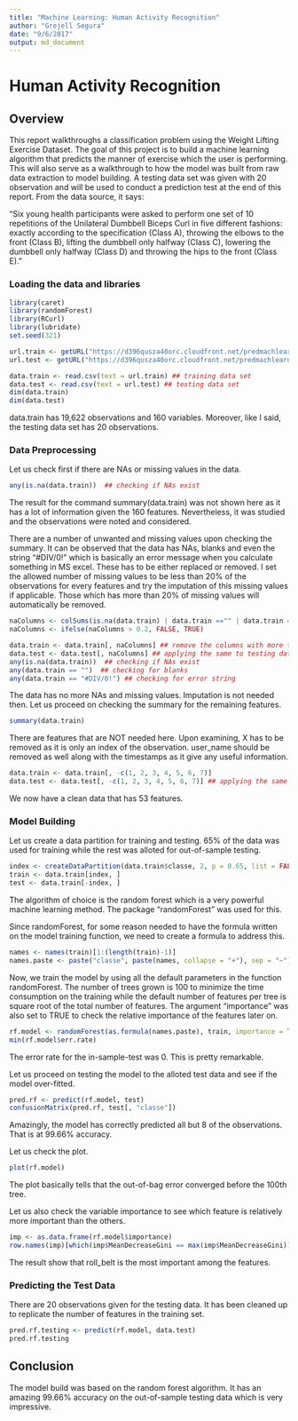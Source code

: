 ```yaml
---
title: "Machine Learning: Human Activity Recognition"
author: "Grejell Segura"
date: "9/6/2017"
output: md_document
---
```


# Human Activity Recognition

## Overview

This report walkthroughs a classification problem using the Weight Lifting Exercise Dataset. The goal of this project is to build a machine learning algorithm that predicts the manner of exercise which the user is performing. This will also serve as a walkthrough to how the model was built from raw data extraction to model building. A testing data set was given with 20 observation and will be used to conduct a prediction test at the end of this report. From the data source, it says:

"Six young health participants were asked to perform one set of 10 repetitions of the Unilateral Dumbbell Biceps Curl in five different fashions: exactly according to the specification (Class A), throwing the elbows to the front (Class B), lifting the dumbbell only halfway (Class C), lowering the dumbbell only halfway (Class D) and throwing the hips to the front (Class E)."

### Loading the data and libraries

```r

library(caret)
library(randomForest)
library(RCurl)
library(lubridate)
set.seed(321)

url.train <- getURL("https://d396qusza40orc.cloudfront.net/predmachlearn/pml-training.csv")
url.test <- getURL("https://d396qusza40orc.cloudfront.net/predmachlearn/pml-testing.csv")

data.train <- read.csv(text = url.train) ## training data set
data.test <- read.csv(text = url.test) ## testing data set
dim(data.train)
dim(data.test)
```
  
data.train has 19,622 observations and 160 variables. Moreover, like I said, the testing data set has 20 observations.

### Data Preprocessing

Let us check first if there are NAs or missing values in the data.
```r
any(is.na(data.train))  ## checking if NAs exist
```


The result for the command summary(data.train) was not shown here as it has a lot of information given the 160 features. Nevertheless, it was studied and the observations were noted and considered.
  
There are a number of unwanted and missing values upon checking the summary. It can be observed that the data has NAs, blanks and even the string "#DIV/0!" which is basically an error message when you calculate something in MS excel. These has to be either replaced or removed. I set the allowed number of missing values to be less than 20% of the observations for every features and try the imputation of this missing values if applicable. Those which has more than 20% of missing values will automatically be removed.
```r
naColumns <- colSums(is.na(data.train) | data.train =="" | data.train == "#DIV/0!")/nrow(data.train)
naColumns <- ifelse(naColumns > 0.2, FALSE, TRUE)

data.train <- data.train[, naColumns] ## remove the columns with more than 20% missing values
data.test <- data.test[, naColumns] ## applying the same to testing data
any(is.na(data.train))  ## checking if NAs exist
any(data.train == "")  ## checking for blanks
any(data.train == "#DIV/0!") ## checking for error string
```

The data has no more NAs and missing values. Imputation is not needed then. Let us proceed on checking the summary for the remaining features.

```r
summary(data.train)
```

There are features that are NOT needed here. Upon examining, X has to be removed as it is only an index of the observation. user_name should be removed as well along with the timestamps as it give any useful information.

```r
data.train <- data.train[, -c(1, 2, 3, 4, 5, 6, 7)]
data.test <- data.test[, -c(1, 2, 3, 4, 5, 6, 7)] ## applying the same to the testing data
```

We now have a clean data that has 53 features.
  
  
### Model Building

Let us create a data partition for training and testing. 65% of the data was used for training while the rest was alloted for out-of-sample testing.

```r
index <- createDataPartition(data.train$classe, 2, p = 0.65, list = FALSE)
train <- data.train[index, ]
test <- data.train[-index, ]
```

The algorithm of choice is the random forest which is a very powerful machine learning method. The package "randomForest" was used for this.
  
Since randomForest, for some reason needed to have the formula written on the model training function, we need to create a formula to address this.
```r
names <- names(train)[1:(length(train)-1)]
names.paste <- paste("classe", paste(names, collapse = "+"), sep = "~")
```

Now, we train the model by using all the default parameters in the function randomForest. The number of trees grown is 100 to minimize the time consumption on the training while the default number of features per tree is square root of the total number of features. The argument "importance" was also set to TRUE to check the relative importance of the features later on.
```r
rf.model <- randomForest(as.formula(names.paste), train, importance = TRUE, ntree = 100)
min(rf.model$err.rate)
```

The error rate for the in-sample-test was 0. This is pretty remarkable.

Let us proceed on testing the model to the alloted test data and see if the model over-fitted.


```r
pred.rf <- predict(rf.model, test)
confusionMatrix(pred.rf, test[, "classe"])
```

Amazingly, the model has correctly predicted all but 8 of the observations. That is at 99.66% accuracy.

Let us check the plot.
```r
plot(rf.model)
```
  
  The plot basically tells that the out-of-bag error converged before the 100th tree.
  
Let us also check the variable importance to see which feature is relatively more important than the others.

```r
imp <- as.data.frame(rf.model$importance)
row.names(imp)[which(imp$MeanDecreaseGini == max(imp$MeanDecreaseGini))]
```
The result show that roll_belt is the most important among the features.

### Predicting the Test Data

There are 20 observations given for the testing data. It has been cleaned up to replicate the number of features in the training set.

```r
pred.rf.testing <- predict(rf.model, data.test)
pred.rf.testing
```

## Conclusion

The model build was based on the random forest algorithm. It has an amazing 99.66% accuracy on the out-of-sample testing data which is very impressive.